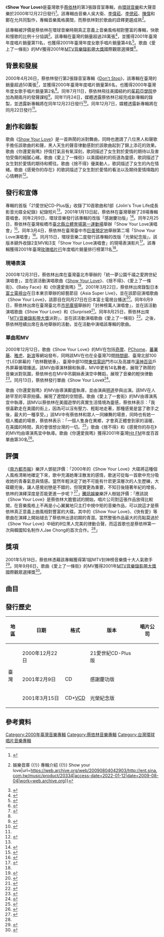 {{About|蔡依林的專輯|蔡依林的歌曲|Show Your Love (歌曲)}}
{{Infobox album
| name           = Show Your Love
| type           = studio
| artist         = [[蔡依林|蔡依林]]
| cover          = Jolin Tsai - Show Your Love (album).jpg
| released       = {{Start date|2000|12|22}}
| genre          = [[流行_(音樂類型)|流行]]
| length         = {{Duration|40:45}}
| label          = 
* [[環球唱片_(台灣)|環球音樂]]
* 大聲音樂
| producer       = 
* 吳大衛
* [[李偉菘|李偉菘]]
* [[李偲菘|李偲菘]]
* [[陳偉_(音樂人)|陳偉]]
* 鄭在允
| prev_title     = [[Don't_Stop_Karaoke|Don't Stop Karaoke]]
| prev_year      = 2000
| next_title     = [[Show_Your_Love演唱會_卡拉OK|Show Your Love演唱會 卡拉OK]]
| next_year      = 2001
| misc           = {{Singles
 | name        = Show Your Love
 | type        = studio
 | single1     = [[Show_Your_Love_(歌曲)|Show Your Love]]
 | single1date = {{Start date|2000|12|13}}
 }}
}}

《'''Show Your Love'''》是臺灣歌手[[蔡依林|蔡依林]]的第3張錄音室專輯，由[[環球唱片_(台灣)|環球音樂]]和大聲音樂於2000年12月22日發行<ref name=":0">{{Cite web|title=娱乐_内容中心_新浪网|url=http://ent.sina.com.cn/s/h/26221.html|access-date=2022-01-01|work=ent.sina.com.cn|archive-date=2017-12-06|archive-url=https://web.archive.org/web/20171206074619/http://ent.sina.com.cn/s/h/26221.html}}</ref>。該專輯由音樂人吳大衛、[[李偉菘|李偉菘]]、[[李偲菘|李偲菘]]、[[陳偉_(音樂人)|陳偉]]和鄭在允共同製作，專輯音樂風格廣闊，而蔡依林對於歌曲的詮釋更趨成熟<ref>{{Cite web|title=新浪娛樂 {{!}} 娛樂音庫 {{!}} 專輯介紹 {{!}} Show your love|url=https://web.archive.org/web/20090804042903/http://ent.sina.com.tw/music/product/20334|access-date=2022-01-12|date=2009-08-04|work=web.archive.org}}</ref>。

該專輯被評價是蔡依林在環球音樂時期真正意義上音樂風格相對豐富的專輯，快歌和慢歌的比例十分協調<ref name=":1">{{Cite web|title=蔡依林十年音乐路①：环球时期“少男杀手”_娱乐_腾讯网|url=https://web.archive.org/web/20150209123325/http://ent.qq.com/a/20090320/000347_3.htm|access-date=2022-01-01|date=2015-02-09|work=web.archive.org}}</ref>。該專輯在臺灣的銷量超過28萬張<ref>{{Citation|title=Show Your Love|url=https://music.douban.com/subject/26693878/|accessdate=2022-01-01|language=zh-CN|last=蔡依林|archive-date=2022-01-01|archive-url=https://web.archive.org/web/20220101125208/https://music.douban.com/subject/26693878/}}</ref>，並獲得2001年臺灣年度唱片銷量第11名，也獲得2001年臺灣年度女歌手唱片銷量第4名<ref name=":2">{{Cite web|title=【转闲扒唱片销量】市场下滑，真正各地都大卖的也...|url=https://web.archive.org/web/20171029173103/https://www.douban.com/group/topic/39688742/|access-date=2022-01-01|date=2017-10-29|work=web.archive.org}}</ref>。歌曲《愛上了一條街》的MV獲得2001年[[MTV音樂錄影帶大獎|MTV音樂錄影帶大獎]]國際觀眾選擇獎<ref name=":3">{{Cite web|title=网易娱乐频道--第十八届MTV音乐录影带大奖隆重颁出|url=https://web.archive.org/web/20011024212346/http://ent.163.com/edit/010910/010910_100583.html|access-date=2022-01-12|date=2001-10-24|work=web.archive.org}}</ref>。

== 背景和發展 ==
2000年4月26日，蔡依林發行第2張錄音室專輯《[[Don't_Stop|Don't Stop]]》，該專輯在臺灣的銷量超過50萬張<ref>{{Cite web|title=娱乐首页_内容中心_新浪网|url=http://ent.sina.com.cn/pop_music/2000-06-29/9341.shtml|access-date=2022-01-01|work=ent.sina.com.cn|archive-date=2006-06-26|archive-url=https://web.archive.org/web/20060626085651/http://ent.sina.com.cn/pop_music/2000-06-29/9341.shtml}}</ref>，並獲得2000年臺灣年度唱片銷量第6名，也獲得2000年臺灣年度女歌手唱片銷量第2名<ref name=":2" />。同年7月11日，蔡依林飛往美國紐約的[[茱莉亞學院|茱莉亞學院]]參加為期兩月的發聲課程<ref>{{Cite web|title=娱乐首页_内容中心_新浪网|url=http://ent.sina.com.cn/c_star/2000-07-12/10378.shtml|access-date=2022-01-01|work=ent.sina.com.cn|archive-date=2006-06-26|archive-url=https://web.archive.org/web/20060626085206/http://ent.sina.com.cn/c_star/2000-07-12/10378.shtml}}</ref>。同年11月24日，媒體透露蔡依林已經完成新專輯的錄製，並透露新專輯將在同年12月23日發行<ref>{{Cite web|title=娱乐_内容中心_新浪网|url=http://ent.sina.com.cn/p/i/24059.html|access-date=2022-01-01|work=ent.sina.com.cn|archive-date=2017-12-06|archive-url=https://web.archive.org/web/20171206135845/http://ent.sina.com.cn/p/i/24059.html}}</ref>。同年12月7日，媒體透露新專輯將在同月22日發行<ref name=":0" />。

== 創作和錄製 ==
歌曲《[[Show_Your_Love_(歌曲)|Show Your Love]]》是一首熱鬧的派對舞曲，同時也邀請了八位黑人和聲歌手擔任該歌曲的和聲，黑人天生的聲音律動感對於該歌曲起到了錦上添花的效果。歌曲《你還愛我嗎》抒情打氣且有氧深刻，歌詞描述了女生對於愛情的期待以及害怕受傷的細膩心緒。歌曲《愛上了一條街》以美國紐約的街道為靈感，歌詞描述了女生對於愛情的期待和嚮往。歌曲《捨不得》優美動人，歌詞描述了女生的內在情緒。歌曲《感覺你的存在》的歌詞描述了女生對於愛情的看法以及期待愛情降臨的心情轉折<ref name=":4">{{Cite web|title=蔡依林『show your love』專輯|url=http://www.iwant-radio.com/showinformation.php?sisn=5245|access-date=2022-01-01|work=銀河網路電台|archive-date=2016-11-17|archive-url=https://web.archive.org/web/20161117211518/http://www.iwant-radio.com/showinformation.php?sisn=5245}}</ref>。

== 發行和宣傳 ==
專輯的首版「21愛世紀CD-Plus版」收錄了10首歌曲和1部《Jolin's True Life成長影音光碟全紀錄》紀錄短片<ref name=":4" />。2001年1月13日起，蔡依林在臺灣舉辦了28場專輯簽唱會。同年2月9日，環球音樂發行該專輯的改版「感謝慶功版」<ref>{{Cite web|title=感謝慶功版 by 蔡依林|url=https://www.ccr.com.tw/goods/290017|access-date=2022-01-01|date=2003-01-14|work=佳佳唱片行|archive-date=2022-01-01|archive-url=https://web.archive.org/web/20220101125244/https://www.ccr.com.tw/goods/290017}}</ref>。同年2月25日，蔡依林在臺灣板橋市[[板橋體育場|臺北縣立體育場第一運動場]]舉辦「Show Your Love演唱會」<ref>{{Cite web|title=网易影视频道--蔡依林个唱 五秒换装大走光|url=https://web.archive.org/web/20011118181550/http://ent.163.com/edit/010227/010227_72632.html|access-date=2022-01-12|date=2001-11-18|work=web.archive.org}}</ref>。同年3月4日，蔡依林在臺灣臺中市[[文心森林公園|巨蛋預定地]]舉辦第二場「Show Your Love演唱會」<ref>{{Cite web|title=网易影视频道--“少男杀手”蔡依林暗恋周杰伦|url=https://web.archive.org/web/20010215221201/https://movie.163.com/edit/010214/010214_71696.html|access-date=2022-01-12|date=2001-02-15|work=web.archive.org}}</ref>。同月15日，環球音樂二度發行該專輯的改版「光榮紀念版」，該版本額外收錄2支MV和3支「Show Your Love演唱會」的現場表演影片<ref>{{Citation|title=Show Your Love (光榮紀念版)|url=https://music.douban.com/subject/11632453/|accessdate=2022-01-01|language=zh-CN|last=蔡依林|archive-date=2022-01-01|archive-url=https://web.archive.org/web/20220101125201/https://music.douban.com/subject/11632453/}}</ref>。該專輯獲得2001年臺灣[[玫瑰大眾唱片|玫瑰唱片行]]年度唱片銷量排行榜第11名<ref name=":2" />。

=== 現場表演 ===
2000年12月31日，蔡依林出席在臺灣臺北市舉辦的「統一夢公園千禧之愛跨世紀演唱會」，並在該活動演唱歌曲《[[Show_Your_Love_(歌曲)|Show Your Love]]》、《捨不得》、《愛上了一條街》、《Baby Face》和《你還愛我嗎》<ref>{{Cite web|title=娱乐_内容中心_新浪网|url=http://ent.sina.com.cn/p/i/28354.html|access-date=2022-01-01|work=ent.sina.com.cn|archive-date=2006-05-23|archive-url=https://web.archive.org/web/20060523042004/http://ent.sina.com.cn/p/i/28354.html}}</ref>。2001年3月22日，蔡依林出席錄製日本[[富士電視台|富士電視台]]在日本東京舉辦的綜藝節目《Asia Super Live》，並在該節目演唱歌曲《Show Your Love》，該節目在同月27日在日本富士電視台播送<ref>{{Cite web|title=超珍貴！黃子佼一張17年前舊照片勾回憶 明星現況曝光|url=https://news.ebc.net.tw/news/entertainment/122092|access-date=2022-01-01|work=東森新聞|language=zh-hant|archive-date=2021-02-03|archive-url=https://web.archive.org/web/20210203135052/https://news.ebc.net.tw/news/entertainment/122092}}</ref>。同年6月9日，蔡依林出席在臺灣臺北市[[市民廣場_(臺北市)|市民廣場]]舉辦的「封神榜萬人演唱會」，並在該活動演唱歌曲《Show Your Love》和《Surprise》<ref>{{Cite web|title=伍佰、孫燕姿、周杰倫 6.9邀你來瘋＠依林之窩新聞台｜PChome 個人新聞台|url=https://web.archive.org/web/20200714044101/http://mypaper.pchome.com.tw/hux82889/post/265680|access-date=2022-01-01|date=2020-07-14|work=web.archive.org}}</ref>。同年8月25日，蔡依林出席「[[MTV音樂錄影帶大獎|MTV音樂錄影帶大獎]]派對」，並在該活動演唱歌曲《愛上了一條街》<ref>{{Cite web|title=网易娱乐频道--公司矛盾　蔡依林撒泪暂别歌坛|url=https://web.archive.org/web/20011118205420/https://ent.163.com/edit/010828/010828_98960.html|access-date=2022-01-12|date=2001-11-18|work=web.archive.org}}</ref>。之後，蔡依林陸續出席在各地舉辦的活動，並在活動中演唱該專輯的歌曲。

=== 單曲和MV ===
2000年12月12日，歌曲《Show Your Love》的MV在包括[[奇摩站|奇摩]]、[[PChome_Online網路家庭|PChome]]、[[蕃薯藤|蕃薯藤]]、[[雅虎|雅虎]]、[[新浪|新浪]]等網站發布，同時該MV在也在全臺灣70間[[時間廊|時間廊]]、臺灣北部100寸LED屏幕的「依林戰號車」、臺灣中部10間[[東信電訊|東信電訊]]門市以及高雄市[[漢神百貨|漢神百貨]]戶外屏幕循環播送。該MV由導演林錦和執導，MV中更有14名舞者，展現了熱鬧的音樂派對氛圍，蔡依林也在MV中吊鋼絲表演空中舞蹈，展現了音樂的輕快律動<ref>{{Cite web|title=蔡依林，少男心中永遠的最愛 - 大紀元|url=https://www.epochtimes.com/b5/1/3/26/n62930.htm|access-date=2022-01-01|date=2001-03-26|work=大紀元 www.epochtimes.com|language=zh-Hant|archive-date=2022-01-01|archive-url=https://web.archive.org/web/20220101130721/https://www.epochtimes.com/b5/1/3/26/n62930.htm}}</ref>。同月13日，蔡依林發行單曲《Show Your Love》<ref>{{Cite web|title=蔡依林MTV效仿汤姆克鲁斯攀岩|url=http://www.cctv.com/news/entertainment/20001214/733.html|access-date=2022-01-01|work=www.cctv.com|archive-date=2017-12-06|archive-url=https://web.archive.org/web/20171206074606/http://www.cctv.com/news/entertainment/20001214/733.html}}</ref>。

歌曲《你還愛我嗎》的MV由導演鄺盛執導，並由演員[[明道_(藝人)|明道]]參與出演。該MV在人跡罕至的草原拍攝，展現了遼闊的空間感。歌曲《愛上了一套街》的MV由導演馬宜中執導，該MV以蔡依林在美國遊學的真實生活情境為靈感，蔡依林表示：「我很喜歡走在美國的街上，因為可以沒有壓力、輕鬆地走著，那種感覺是當了歌手之後，最大的一種享受。」該MV中有蔡依林和眾人一同練舞的場景，同時也有她一個人獨處的場景，蔡依林表示：「一個人隻身在異鄉，才會真正體會到家的溫暖，在美國的時間，真的會很想台灣的一切。<ref>{{Cite web|title=蔡依林鋼絲上跳舞演繹舞曲音樂 - 大紀元|url=https://www.epochtimes.com/b5/1/2/23/n50517.htm|access-date=2022-01-01|date=2001-02-23|work=大紀元 www.epochtimes.com|language=zh-Hant|archive-date=2022-01-01|archive-url=https://web.archive.org/web/20220101130714/https://www.epochtimes.com/b5/1/2/23/n50517.htm}}</ref>」歌曲《捨不得》和《感覺你的存在》的MV均由導演馬宜中執導。歌曲《你還愛我嗎》獲得2001年臺灣[[Hit_FM聯播網|Hit FM]]年度百首單曲第30名<ref>{{Cite web|title=Hitoradio‧Hit Fm --華人音樂入口指標|url=http://www.hitoradio.com/newweb/chart_2.php?ch_year=2001|access-date=2022-01-01|work=www.hitoradio.com|archive-date=2018-09-09|archive-url=https://web.archive.org/web/20180909222121/http://www.hitoradio.com/newweb/chart_2.php?ch_year=2001}}</ref>。

== 評價 ==
《[[南方都市报|南方都市報]]》樂評人鄧挺評價：「2000年的《Show Your Love》大碟將這種個人風格清晰地確定下來，歌中充滿她專注散发的感情，歌迷可從每一首歌中充分吸收她的青春氣息與情感。當然年輕決定了她不可能有什麽更深層次的人生歷練，大碟聽完後，讓人感覺初戀是不錯的，但現實更為重要，不知日後隨著年紀的增長，依林的演繹深度是否能更進一步呢？<ref>{{Cite web|title=美貌实力并重 华语乐坛“四小天后”迅速登基(图)|url=http://ent.sina.com.cn/p/i/38015.html|access-date=2022-01-01|work=ent.sina.com.cn|archive-date=2007-01-21|archive-url=https://web.archive.org/web/20070121111611/http://ent.sina.com.cn/p/i/38015.html}}</ref>」[[腾讯网|騰訊娛樂]]樂評人樹娃評價：「應該說《Show Your Love》是蔡依林大膽嘗試的開始，唱片公司對這張作品放得比較開，在音樂風格上不再是小心翼翼地只主打中規中矩的音樂作品，可以說這才是蔡依林真正意義上曲風相對豐富的大碟。其中的《Show Your Love》、《快有愛》等歌曲在演繹上開始褪去了蔡依林出道初期的青澀。當然整張作品最大的亮點莫過於《Show Your Love》中紐約8位黑人完美的律動合聲，而這首歌也是蔡依林第一次與韓國知名制作人Jae Chong的首次合作。<ref name=":1" />」

== 獎項 ==
2001年5月18日，蔡依林憑藉該專輯獲得第1屆MTV封神榜音樂獎十大人氣歌手<ref>{{Cite web|title=“MTV封神榜音乐奖”颁奖礼举行|url=http://ent.sina.com.cn/p/i/44219.html|access-date=2022-01-01|work=ent.sina.com.cn|archive-date=2020-09-22|archive-url=https://web.archive.org/web/20200922152657/http://ent.sina.com.cn/p/i/44219.html}}</ref>。同年9月6日，歌曲《愛上了一條街》的MV獲得2001年[[MTV音樂錄影帶大獎|MTV音樂錄影帶大獎]]國際觀眾選擇獎<ref name=":3">{{Cite web|title=网易娱乐频道--第十八届MTV音乐录影带大奖隆重颁出|url=https://web.archive.org/web/20011024212346/http://ent.163.com/edit/010910/010910_100583.html|access-date=2022-01-12|date=2001-10-24|work=web.archive.org}}</ref>。

== 曲目 ==
{{Tracklist
| headline = 《Show Your Love》{{nobold|——21愛世紀CD-Plus版、感謝慶功版、光榮紀念版（CD）}}
| total_length = 40:45

| title1 = [[Show_Your_Love_(歌曲)|Show Your Love]]
| music1 = [[李偉菘|李偉菘]]
| lyrics1 = 陳靜楠
| arranger1 = 鄧志明
| producer1 = 李偉菘
| length1 = 4:18

| title2 = 快有愛
| note2 = Love Is Near
| music2 = [[陳偉_(音樂人)|陳偉]]
| lyrics2 = [[許常德|許常德]]
| arranger2 = 陳偉
| producer2 = 陳偉
| length2 = 3:15

| title3 = 你還愛我嗎
| note3 = Do You Still Love Me
| music3 = Azlan Abu Hassan
| lyrics3 = 胡如虹
| arranger3 = 陳飛午
| producer3 = 吳大衛
| length3 = 4:23

| title4 = Baby Face
| music4 = 鄭在允
| lyrics4 = 謝孟娟
| arranger4 = 鄭在允
| producer4 = 鄭在允
| length4 = 3:45

| title5 = 如果那天你說愛我
| note5 = If You Said Love Me at That Day
| music5 = 陳珊妮
| lyrics5 = [[陳珊妮|陳珊妮]]
| arranger5 = [[吳慶隆|吳慶隆]]
| producer5 = [[李偲菘|李偲菘]]
| length5 = 4:08

| title6 = 捨不得
| note6 = Reluctant
| music6 = 葉良俊
| lyrics6 = 謝孟娟
| arranger6 = 陳飛午
| producer6 = 吳大衛
| length6 = 4:59

| title7 = 愛上了一條街
| note7 = Fall in Love with a Street
| music7 = 牧野信博
| lyrics7 = 謝孟娟
| arranger7 = 陳敬詩
| producer7 = 吳大衛
| length7 = 4:24

| title8 = Pretty Pretty Day
| music8 = 吳大衛
| lyrics8 = [[艾莉絲_(主持人)|曾莉婷]]
| arranger8 = 陳敬詩
| producer8 = 吳大衛
| length8 = 3:07

| title9 = 一眼就看見
| note9 = See at a Glance
| music9 = 潘協慶
| lyrics9 = [[姚若龍|姚若龍]]
| arranger9 = 張瑞成
| producer9 = 李偲菘
| length9 = 4:21

| title10 = 感覺你的存在
| note10 = Feel Your Presence
| music10 = 劉志文
| lyrics10 = -{于}-光中
| arranger10 = 鄧志明
| producer10 = 李偉菘
| length10 = 4:05
}}
{{Tracklist
| headline = 《Show Your Love》{{nobold|——光榮紀念版（VCD）}}
| total_length = 24:39

| title1 = Show Your Love
| note1 = MV
| length1 = 4:19

| title2 = 你還愛我嗎
| note2 = MV
| length2 = 4:25

| title3 = 開場VCR+Show Your Love+Baby Face+快有愛
| note3 = Live Video
| length3 = 6:20

| title4 = 如果那天你說愛我
| note4 = Live Video
| length4 = 4:10

| title5 = 感覺你的存在
| note5 = Live Video
| length5 = 5:25
}}

== 發行歷史 ==
{| class="wikitable"
!地區
!日期
!格式
!版本
!唱片公司
|-
| rowspan="3" |臺灣
|2000年12月22日
|{{Flatlist|
* [[雷射唱片|CD]]
* [[卡式录音带|卡帶]]
}}
|21愛世紀CD-Plus版
| rowspan="3" |{{Flatlist|
* [[環球唱片_(台灣)|環球音樂]]
* 大聲音樂
}}
|-
|2001年2月9日
|CD
|感謝慶功版
|-
|2001年3月15日
|CD+[[VCD|VCD]]
|光榮紀念版
|}

== 參考資料 ==
{{Reflist|30em}}

{{蔡依林}}

[[Category:2000年臺灣音樂專輯|Category:2000年臺灣音樂專輯]]
[[Category:蔡依林音樂專輯|Category:蔡依林音樂專輯]]
[[Category:台灣環球唱片音樂專輯|Category:台灣環球唱片音樂專輯]]